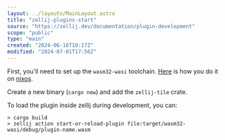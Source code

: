 ```yaml
---
layout: ../layouts/MainLayout.astro
title: "zellij-plugins-start"
source: "https://zellij.dev/documentation/plugin-development"
scope: "public"
type: "main"
created: "2024-06-16T10:17Z"
modified: "2024-07-01T17:56Z"
---
```


First, you'll need to set up the `wasm32-wasi` toolchain. [Here](/rust-nix-wasi) is how you do it on [nixos](/nixos).

Create a new binary (`cargo new`) and add the `zellij-tile` crate.

To load the plugin inside zellij during development, you can:
```shell
> cargo build
> zellij action start-or-reload-plugin file:target/wasm32-wasi/debug/plugin-name.wasm
```